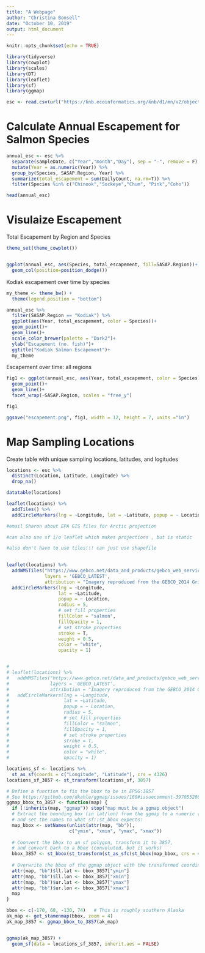 ```yaml
---
title: "A Webpage"
author: "Christina Bonsell"
date: "October 10, 2019"
output: html_document
---
```


```r
knitr::opts_chunk$set(echo = TRUE)
```

```r
library(tidyverse)
library(cowplot)
library(scales)
library(DT)
library(leaflet)
library(sf)
library(ggmap)
```

```r
esc <- read.csv(url("https://knb.ecoinformatics.org/knb/d1/mn/v2/object/urn%3Auuid%3Af119a05b-bbe7-4aea-93c6-85434dcb1c5e", method = "libcurl"), stringsAsFactors = F)
```


# Calculate Annual Escapement for Salmon Species
```r
annual_esc <- esc %>% 
  separate(sampleDate, c("Year","month","Day"), sep = "-", remove = F) %>% 
  mutate(Year = as.numeric(Year)) %>% 
  group_by(Species, SASAP.Region, Year) %>% 
  summarize(total_escapement = sum(DailyCount, na.rm=T)) %>% 
  filter(Species %in% c("Chinook","Sockeye","Chum", "Pink","Coho"))

head(annual_esc)
```

# Visulaize Escapement

Total Escapement by Region and Species

```r
theme_set(theme_cowplot())


ggplot(annual_esc, aes(Species, total_escapement, fill=SASAP.Region))+
  geom_col(position=position_dodge())
```
Kodiak escapement over time by species

```r
my_theme <- theme_bw() +
  theme(legend.position = "bottom")

annual_esc %>%
  filter(SASAP.Region == "Kodiak") %>% 
  ggplot(aes(Year, total_escapement, color = Species))+
  geom_point()+
  geom_line()+
  scale_color_brewer(palette = "Dark2")+
  ylab("Escapement (no. fish)")+
  ggtitle("Kodiak Salmon Escapement")+
  my_theme


```

Escapement over time: all regions

```r
fig1 <- ggplot(annual_esc, aes(Year, total_escapement, color = Species))+
  geom_point()+
  geom_line()+
  facet_wrap(~SASAP.Region, scales = "free_y")

fig1

ggsave("escapement.png", fig1, width = 12, height = 7, units ="in")
```


# Map Sampling Locations

Create table with unique sampling locations, latitudes, and logitudes

```r
locations <- esc %>% 
  distinct(Location, Latitude, Longitude) %>% 
  drop_na()
```

```r
datatable(locations)
```

```r
leaflet(locations) %>% 
  addTiles() %>% 
  addCircleMarkers(lng = ~Longitude, lat = ~Latitude, popup = ~ Location) #can popup with data, combos etc

#email Sharon about EPA GIS files for Arctic projection

#can also use sf i/o leaflet which makes projections , but is static

#also don't have to use tiles!!! can just use shapefile
  
```

```r
leaflet(locations) %>% 
  addWMSTiles("https://www.gebco.net/data_and_products/gebco_web_services/north_polar_view_wms/mapserv?",
              layers = 'GEBCO_LATEST',
              attribution = "Imagery reproduced from the GEBCO_2014 Grid, version 20150318, www.gebco.net") %>%
  addCircleMarkers(lng = ~Longitude,
                   lat = ~Latitude,
                   popup = ~ Location,
                   radius = 5,
                   # set fill properties
                   fillColor = "salmon",
                   fillOpacity = 1,
                   # set stroke properties
                   stroke = T,
                   weight = 0.5,
                   color = "white",
                   opacity = 1)


# 
# leaflet(locations) %>% 
#   addWMSTiles("https://www.gebco.net/data_and_products/gebco_web_services/north_polar_view_wms/mapserv?",
#               layers = 'GEBCO_LATEST',
#               attribution = "Imagery reproduced from the GEBCO_2014 Grid, version 20150318, www.gebco.net") %>%
#   addCircleMarkers(lng = ~Longitude,
#                    lat = ~Latitude,
#                    popup = ~ Location,
#                    radius = 5,
#                    # set fill properties
#                    fillColor = "salmon",
#                    fillOpacity = 1,
#                    # set stroke properties
#                    stroke = T,
#                    weight = 0.5,
#                    color = "white",
#                    opacity = 1)
```

```r
locations_sf <- locations %>%
  st_as_sf(coords = c("Longitude", "Latitude"), crs = 4326)
locations_sf_3857 <- st_transform(locations_sf, 3857)

# Define a function to fix the bbox to be in EPSG:3857
# See https://github.com/dkahle/ggmap/issues/160#issuecomment-397055208
ggmap_bbox_to_3857 <- function(map) {
  if (!inherits(map, "ggmap")) stop("map must be a ggmap object")
  # Extract the bounding box (in lat/lon) from the ggmap to a numeric vector, 
  # and set the names to what sf::st_bbox expects:
  map_bbox <- setNames(unlist(attr(map, "bb")), 
                       c("ymin", "xmin", "ymax", "xmax"))
  
  # Coonvert the bbox to an sf polygon, transform it to 3857, 
  # and convert back to a bbox (convoluted, but it works)
  bbox_3857 <- st_bbox(st_transform(st_as_sfc(st_bbox(map_bbox, crs = 4326)), 3857))
  
  # Overwrite the bbox of the ggmap object with the transformed coordinates 
  attr(map, "bb")$ll.lat <- bbox_3857["ymin"]
  attr(map, "bb")$ll.lon <- bbox_3857["xmin"]
  attr(map, "bb")$ur.lat <- bbox_3857["ymax"]
  attr(map, "bb")$ur.lon <- bbox_3857["xmax"]
  map
}

bbox <- c(-170, 68, -130, 74)   # This is roughly southern Alaska
ak_map <- get_stamenmap(bbox, zoom = 4)
ak_map_3857 <- ggmap_bbox_to_3857(ak_map)


ggmap(ak_map_3857) + 
  geom_sf(data = locations_sf_3857, inherit.aes = FALSE)
```


